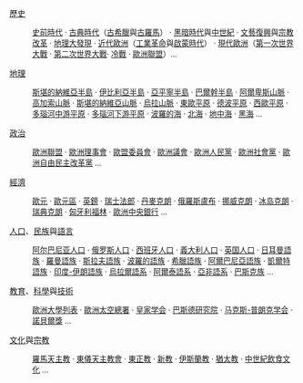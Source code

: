 [[歐洲歷史|歷史]]
:<span style="font-size:95%;">[[歐洲史前時代|史前時代]] · [[歐洲古典時代|古典時代]]（[[古希臘時期|古希臘]]與[[古羅馬時期|古羅馬]]） · [[黑暗時代|黑暗時代]]與[[歐洲中世紀|中世紀]] · [[文藝復興|文藝復興]]與[[宗教改革|宗教改革]] · [[地理大發現|地理大發現]] · [[近代歐洲|近代歐洲]]（[[工業革命|工業革命]]與[[啟蒙時代|啟蒙時代]]） · [[現代歐洲|現代歐洲]]（[[第一次世界大戰|第一次世界大戰]] · [[第二次世界大戰|第二次世界大戰]]· [[冷戰|冷戰]] · [[歐洲聯盟|歐洲聯盟]]）…</span>

[[歐洲地理|地理]]
:<span style="font-size:95%;">[[斯堪的納維亞半島|斯堪的納維亞半島]] · [[伊比利亞半島|伊比利亞半島]] · [[亞平寧半島|亞平寧半島]] · [[巴爾幹半島|巴爾幹半島]] · [[阿爾卑斯山脈|阿爾卑斯山脈]] · [[高加索山脈|高加索山脈]] · [[斯堪的納維亞山脈|斯堪的納維亞山脈]] · [[烏拉山脈|烏拉山脈]] · [[東歐平原|東歐平原]] · [[德波平原|德波平原]] · [[西歐平原|西歐平原]] · [[多瑙河中游平原|多瑙河中游平原]] · [[多瑙河下游平原|多瑙河下游平原]] · [[波羅的海|波羅的海]] · [[北海_(大西洋)|北海]] · [[地中海|地中海]] · [[黑海|黑海]] …</span>

[[歐洲政治|政治]]
:<span style="font-size:95%;">[[歐洲聯盟|歐洲聯盟]] · [[歐洲理事會|歐洲理事會]] · [[歐盟委員會|歐盟委員會]] · [[歐洲議會|歐洲議會]] ·   [[歐洲人民黨|歐洲人民黨]] · [[歐洲社會黨|歐洲社會黨]] · [[歐洲自由民主改革黨|歐洲自由民主改革黨]] …</span>

[[歐洲經濟|經濟]]
:<span style="font-size:95%;">[[歐元|歐元]] · [[歐元區|歐元區]] · [[英鎊|英鎊]] · [[瑞士法郎|瑞士法郎]] · [[丹麥克朗|丹麥克朗]] · [[俄羅斯盧布|俄羅斯盧布]] · [[挪威克朗|挪威克朗]] · [[冰岛克朗|冰岛克朗]] · [[瑞典克朗|瑞典克朗]] · [[匈牙利福林|匈牙利福林]] · [[歐洲中央銀行|歐洲中央銀行]] …</span>

[[歐洲人口|人口]]、[[歐洲民族|民族]]與[[歐洲語言|語言]]
:<span style="font-size:95%;">[[阿尔巴尼亚人口|阿尔巴尼亚人口]] · [[俄罗斯人口|俄罗斯人口]] · [[西班牙人口|西班牙人口]] · [[義大利人口|義大利人口]] · [[英国人口|英国人口]] · [[日耳曼語族|日耳曼語族]] · [[羅曼語族|羅曼語族]] · [[斯拉夫語族|斯拉夫語族]] · [[波羅的語族|波羅的語族]] · [[希臘語族|希臘語族]] · [[阿爾巴尼亞語族|阿爾巴尼亞語族]] · [[凱爾特語族|凱爾特語族]] · [[印度-伊朗語族|印度-伊朗語族]] · [[烏拉爾語系|烏拉爾語系]] · [[阿爾泰語系|阿爾泰語系]] · [[亞非語系|亞非語系]] · [[巴斯克族|巴斯克族]] …</span>

[[歐洲教育|教育]]、[[科學|科學]]與[[技術|技術]]
:<span style="font-size:95%;">[[世界各国大学列表#欧洲|歐洲大學列表]] · [[歐洲太空總署|歐洲太空總署]] · [[皇家学会|皇家学会]] · [[巴斯德研究院|巴斯德研究院]] · [[马克斯-普朗克学会|马克斯-普朗克学会]] · [[諾貝爾獎|諾貝爾獎]] …</span>

[[歐洲文化|文化]]與[[歐洲宗教|宗教]]
:<span style="font-size:95%;">[[羅馬天主教|羅馬天主教]] · [[東儀天主教會|東儀天主教會]] · [[東正教|東正教]] · [[新教|新教]] · [[伊斯蘭教|伊斯蘭教]] · [[猶太教|猶太教]] · [[中世紀飲食文化|中世紀飲食文化]] …</span>